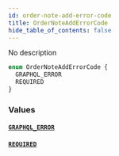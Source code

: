 ```yaml
---
id: order-note-add-error-code
title: OrderNoteAddErrorCode
hide_table_of_contents: false
---
```


No description

```graphql
enum OrderNoteAddErrorCode {
  GRAPHQL_ERROR
  REQUIRED
}
```

### Values

#### [`GRAPHQL_ERROR`](#)

#### [`REQUIRED`](#)
